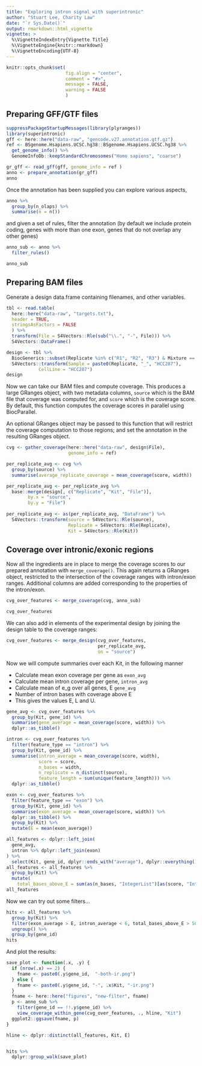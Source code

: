 ```yaml
---
title: "Exploring intron signal with superintronic"
author: "Stuart Lee, Charity Law"
date: "`r Sys.Date()`"
output: rmarkdown::html_vignette
vignette: >
  %\VignetteIndexEntry{Vignette Title}
  %\VignetteEngine{knitr::rmarkdown}
  %\VignetteEncoding{UTF-8}
---
```


```r
knitr::opts_chunk$set(
                      fig.align = "center",
                      comment = "#>", 
                      message = FALSE,
                      warning = FALSE
                      )
```

## Preparing GFF/GTF files

```r
suppressPackageStartupMessages(library(plyranges))
library(superintronic)
gff <- here::here("data-raw", "gencode.v27.annotation.gtf.gz")
ref <- BSgenome.Hsapiens.UCSC.hg38::BSgenome.Hsapiens.UCSC.hg38 %>% 
  get_genome_info() %>% 
  GenomeInfoDb::keepStandardChromosomes("Homo sapiens", "coarse")

gr_gff <- read_gff(gff, genome_info = ref )
anno <- prepare_annotation(gr_gff)
anno 
```

Once the annotation has been supplied you can explore various aspects,
```r
anno %>% 
  group_by(n_olaps) %>% 
  summarise(n = n())
```

and given a set of rules, filter the annotation (by default we include
protein coding, genes with more than one exon, genes that do not overlap
any other genes)

```r
anno_sub <- anno %>% 
  filter_rules()

anno_sub
```


## Preparing BAM files

Generate a design data.frame containing filenames, and other variables.

```r
tbl <- read.table(
  here::here("data-raw", "targets.txt"),
  header = TRUE,
  stringsAsFactors = FALSE
  ) %>% 
  transform(File = S4Vectors::Rle(sub("\\.", "-", File))) %>%
  S4Vectors::DataFrame()

design <- tbl %>% 
  BiocGenerics::subset(Replicate %in% c("R1", "R2", "R3") & Mixture == 0) %>%  
  S4Vectors::transform(Sample = paste0(Replicate, "_", "HCC287"),
            CellLine = "HCC287")
design
```


Now we can take our BAM files and compute coverage. This
produces a large GRanges object, with two metadata columns,
`source` which is the BAM file  that coverage was computed for, and `score`
which is the coverage score. By default, this function computes
the coverage scores in parallel using BiocParallel.

An optional GRanges object may be passed to this function that will 
restrict the coverage computation to those regions; and set the annotation
in the resulting GRanges object. 

```r
cvg <- gather_coverage(here::here("data-raw", design$File),
                       genome_info = ref)

per_replicate_avg <- cvg %>% 
  group_by(source) %>% 
  summarise(average_replicate_coverage = mean_coverage(score, width)) 

per_replicate_avg <- per_replicate_avg %>% 
  base::merge(design[, c("Replicate", "Kit", "File")], 
        by.x = "source", 
        by.y = "File") 
  
per_replicate_avg <- as(per_replicate_avg, "DataFrame") %>% 
  S4Vectors::transform(source = S4Vectors::Rle(source),
                       Replicate = S4Vectors::Rle(Replicate),
                       Kit = S4Vectors::Rle(Kit))

```

## Coverage over intronic/exonic regions

Now all the ingredients are in place to merge the coverage scores
to our prepared annotation with `merge_coverage()`. This again
returns a GRanges object, restricted to the intersection of the 
coverage ranges with intron/exon ranges. Additional columns are added
corresponding to the properties of the intron/exon.

```r
cvg_over_features <- merge_coverage(cvg, anno_sub)

cvg_over_features
```

We can also add in elements of the experimental design by joining the design
table to the coverage ranges:

```r
cvg_over_features <- merge_design(cvg_over_features,
                                  per_replicate_avg,
                                  on = "source")
```


Now we will compute summaries over each Kit, in the following manner

* Calculate mean exon coverage per gene as `exon_avg`
* Calculate mean intron coverage per gene, `intron_avg`
* Calculate mean of e_g over all genes, E `gene_avg`
* Number of intron bases with coverage above E
* This gives the values E, L and U. 


```r
gene_avg <- cvg_over_features %>% 
  group_by(Kit, gene_id) %>% 
  summarise(gene_average = mean_coverage(score, width)) %>% 
  dplyr::as_tibble()

intron <- cvg_over_features %>% 
  filter(feature_type == "intron") %>% 
  group_by(Kit, gene_id) %>% 
  summarise(intron_average = mean_coverage(score, width),
            score = score, 
            n_bases = width,
            n_replicate = n_distinct(source),
            feature_length = sum(unique(feature_length))) %>% 
  dplyr::as_tibble() 

exon <- cvg_over_features %>% 
  filter(feature_type == "exon") %>% 
  group_by(Kit, gene_id) %>% 
  summarise(exon_average = mean_coverage(score, width)) %>% 
  dplyr::as_tibble() %>% 
  group_by(Kit) %>% 
  mutate(E = mean(exon_average))

all_features <- dplyr::left_join(
  gene_avg,
  intron %>% dplyr::left_join(exon)
) %>% 
  select(Kit, gene_id, dplyr::ends_with("average"), dplyr::everything())
all_features <- all_features %>% 
  group_by(Kit) %>% 
  mutate(
    total_bases_above_E = sum(as(n_bases, "IntegerList")[as(score, "IntegerList") > E]))
all_features
```


Now we can try out some filters...

```r
hits <- all_features %>% 
  group_by(Kit) %>% 
  filter(exon_average > E, intron_average < 6, total_bases_above_E > 5000) %>% 
  ungroup() %>% 
  group_by(gene_id)
hits
```

And plot the results:

```r
save_plot <- function(.x, .y) {
  if (nrow(.x) == 2) {
    fname <- paste0(.y$gene_id,  "-both-ir.png")
  } else {
    fname <- paste0(.y$gene_id, "-", .x$Kit, "-ir.png")
  }
  fname <- here::here("figures", "new-filter", fname)
  p <- anno_sub %>% 
    filter(gene_id == !!.y$gene_id) %>% 
    view_coverage_within_gene(cvg_over_features, ., hline, "Kit")
  ggplot2::ggsave(fname, p)
} 

hline <- dplyr::distinct(all_features, Kit, E)


hits %>% 
  dplyr::group_walk(save_plot)
  

```
